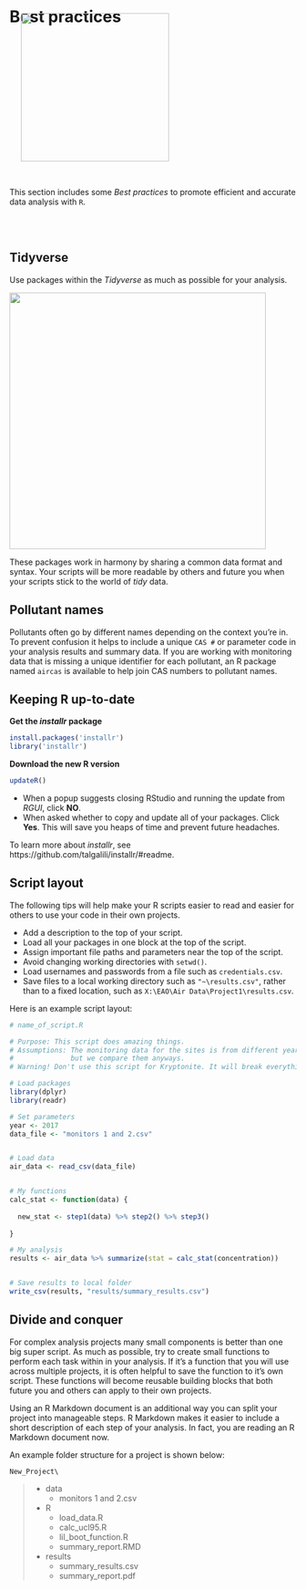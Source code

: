 # Best practices


![](https://avatars3.githubusercontent.com/u/22032646?s=400&v=4){width="260" align="right" style="margin-left: 20px; margin-right: 20px; margin-top: -42px;"}

<br>

This section includes some _Best practices_ to promote efficient and accurate data analysis with `R`.  

<br> <br>


## Tidyverse

Use packages within the _Tidyverse_ as much as possible for your analysis. 

![](images/tidy_packages.PNG){width="450"}

These packages work in harmony by sharing a common data format and syntax. Your scripts will be more readable by others and future you when your scripts stick to the world of _tidy_ data.


## Pollutant names

Pollutants often go by different names depending on the context you're in. To prevent confusion it helps to include a unique `CAS #` or parameter code in your analysis results and summary data. If you are working with monitoring data that is missing a unique identifier for each pollutant, an R package named `aircas` is available to help join CAS numbers to pollutant names.   


## Keeping R up-to-date

__Get the _installr_ package__
```r
install.packages('installr') 
library('installr')
```

__Download the new R version__
```r
updateR()
```

- When a popup suggests closing RStudio and running the update from _RGUI_, 
click __NO__. 
- When asked whether to copy and update all of your packages. Click __Yes__. This will save you heaps of time and prevent future headaches.

To learn more about _installr_, see https://github.com/talgalili/installr/#readme.


## Script layout

The following tips will help make your R scripts easier to read and easier for others to use your code in their own projects.

- Add a description to the top of your script.
- Load all your packages in one block at the top of the script.
- Assign important file paths and parameters near the top of the script.
- Avoid changing working directories with `setwd()`.
- Load usernames and passwords from a file such as `credentials.csv`.
- Save files to a local working directory such as `"~\results.csv"`, rather than to a fixed location, such as `X:\EAO\Air Data\Project1\results.csv`.


Here is an example script layout:

```r
# name_of_script.R

# Purpose: This script does amazing things.
# Assumptions: The monitoring data for the sites is from different years, 
#              but we compare them anyways. 
# Warning! Don't use this script for Kryptonite. It will break everything.

# Load packages
library(dplyr)
library(readr)

# Set parameters
year <- 2017
data_file <- "monitors 1 and 2.csv"


# Load data
air_data <- read_csv(data_file)


# My functions
calc_stat <- function(data) {
  
  new_stat <- step1(data) %>% step2() %>% step3()
  
}

# My analysis
results <- air_data %>% summarize(stat = calc_stat(concentration))


# Save results to local folder
write_csv(results, "results/summary_results.csv")

```


## Divide and conquer

For complex analysis projects many small components is better than one big super script. As much as possible, try to create small functions to perform each task within in your analysis. If it's a function that you will use across multiple projects, it is often helpful to save the function to it's own script. These functions will become reusable building blocks that both future you and others can apply to their own projects. 

Using an R Markdown document is an additional way you can split your project into manageable steps. R Markdown makes it easier to include a short description of each step of your analysis. In fact, you are reading an R Markdown document now.

An example folder structure for a project is shown below:

`New_Project\` 

> - data  
>     - monitors 1 and 2.csv 
> - R    
>     - load_data.R 
>     - calc_ucl95.R   
>     - lil_boot_function.R  
>     - summary_report.RMD  
> - results  
>     - summary_results.csv  
>     - summary_report.pdf  
>  

